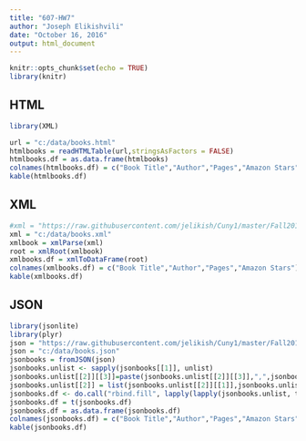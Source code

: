 ```yaml
---
title: "607-HW7"
author: "Joseph Elikishvili"
date: "October 16, 2016"
output: html_document
---
```


```r
knitr::opts_chunk$set(echo = TRUE)
library(knitr)
```

## HTML

```r
library(XML)

url = "c:/data/books.html"
htmlbooks = readHTMLTable(url,stringsAsFactors = FALSE)
htmlbooks.df = as.data.frame(htmlbooks)
colnames(htmlbooks.df) = c("Book Title","Author","Pages","Amazon Stars")
kable(htmlbooks.df)
```

## XML

```r
#xml = "https://raw.githubusercontent.com/jelikish/Cuny1/master/Fall2016/607/607-HW7/books.xml"
xml = "c:/data/books.xml"
xmlbook = xmlParse(xml)
root = xmlRoot(xmlbook)
xmlbooks.df = xmlToDataFrame(root)
colnames(xmlbooks.df) = c("Book Title","Author","Pages","Amazon Stars")
kable(xmlbooks.df)
```

## JSON

```r
library(jsonlite)
library(plyr)
json = "https://raw.githubusercontent.com/jelikish/Cuny1/master/Fall2016/607/607-HW7/books.json"
json = "c:/data/books.json" 
jsonbooks = fromJSON(json)
jsonbooks.unlist <- sapply(jsonbooks[[1]], unlist)
jsonbooks.unlist[[2]][[3]]=paste(jsonbooks.unlist[[2]][[3]],",",jsonbooks.unlist[[2]][[4]])
jsonbooks.unlist[[2]] = list(jsonbooks.unlist[[2]][[1]],jsonbooks.unlist[[2]][[2]],jsonbooks.unlist[[2]][[3]])
jsonbooks.df <- do.call("rbind.fill", lapply(lapply(jsonbooks.unlist, t), data.frame, stringsAsFactors = FALSE))
jsonbooks.df = t(jsonbooks.df)
jsonbooks.df = as.data.frame(jsonbooks.df)
colnames(jsonbooks.df) = c("Book Title","Author","Pages","Amazon Stars")
kable(jsonbooks.df)
```
